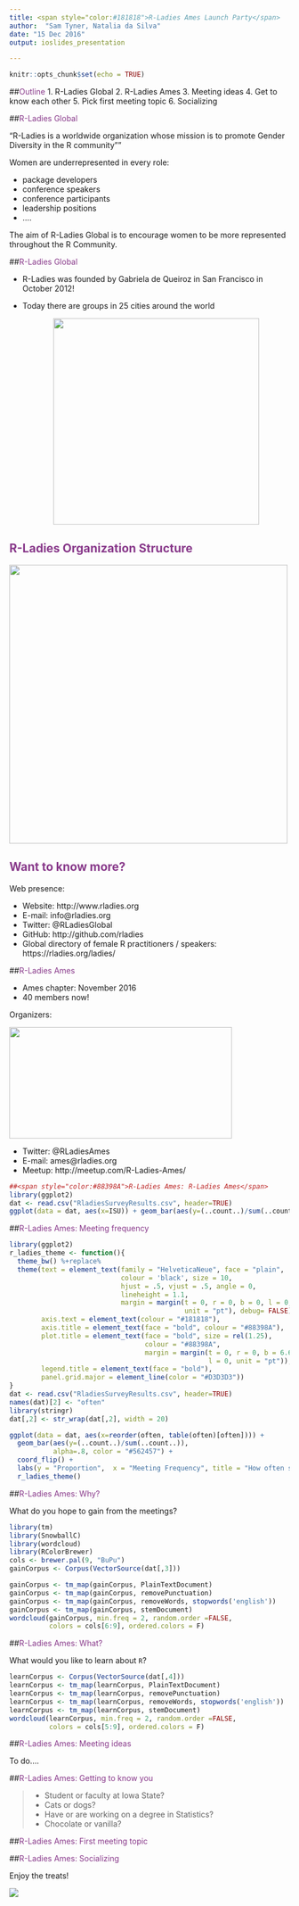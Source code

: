 ```yaml
---
title: <span style="color:#181818">R-Ladies Ames Launch Party</span>
author:  "Sam Tyner, Natalia da Silva"
date: "15 Dec 2016"
output: ioslides_presentation

---
```


 <style>
 .title-slide {
     background-image: url(imgs/R-LadiesGlobal_banner.png);
     background-repeat: no-repeat;
        background-size: 400px, 300px;
   }
   </style>

```r
knitr::opts_chunk$set(echo = TRUE)
```



##<span style="color:#88398A">Outline</span> 
1. R-Ladies Global
2. R-Ladies Ames
3. Meeting ideas
4. Get to know each other
5. Pick first meeting topic
6. Socializing

##<span style="color:#88398A">R-Ladies Global</span> 

"R-Ladies is a worldwide organization whose mission is to promote Gender Diversity in the R community""

Women are underrepresented in every role:

* package developers
* conference speakers
* conference participants
* leadership positions
* ....

The aim of R-Ladies Global is to encourage women to be more represented throughout the R Community. 


##<span style="color:#88398A">R-Ladies Global</span> 

* R-Ladies was founded by Gabriela de Queiroz in San Francisco in October 2012!

* Today there are groups in 25 cities around the world
<center>
<img src="imgs/map.png" height="370px"/>

</center>

## <span style="color:#88398A">R-Ladies Organization Structure</span>

<img src="imgs/structure.png" height="500px"/>


## <span style="color:#88398A">Want to know more?</span>

Web presence:

* Website: http://www.rladies.org
* E-mail: info@rladies.org
* Twitter: @RLadiesGlobal
* GitHub: http://github.com/rladies
* Global directory of female R practitioners / speakers: https://rladies.org/ladies/




##<span style="color:#88398A">R-Ladies Ames</span> 


* Ames chapter: November 2016 
* 40 members now!

Organizers:

<img src="imgs/orga.png" height="200px" width="400px"/> 



* Twitter: @RLadiesAmes 
* E-mail: ames@rladies.org
* Meetup: http://meetup.com/R-Ladies-Ames/


```r
##<span style="color:#88398A">R-Ladies Ames: R-Ladies Ames</span> 
library(ggplot2)
dat <- read.csv("RladiesSurveyResults.csv", header=TRUE)
ggplot(data = dat, aes(x=ISU)) + geom_bar(aes(y=(..count..)/sum(..count..)))  + labs(y = "Proportion",  x = "ISU")

```

##<span style="color:#88398A">R-Ladies Ames: Meeting frequency</span> 

```r
library(ggplot2)
r_ladies_theme <- function(){
  theme_bw() %+replace% 
  theme(text = element_text(family = "HelveticaNeue", face = "plain",
                            colour = 'black', size = 10,
                            hjust = .5, vjust = .5, angle = 0, 
                            lineheight = 1.1, 
                            margin = margin(t = 0, r = 0, b = 0, l = 0, 
                                            unit = "pt"), debug= FALSE), 
        axis.text = element_text(colour = "#181818"), 
        axis.title = element_text(face = "bold", colour = "#88398A"), 
        plot.title = element_text(face = "bold", size = rel(1.25), 
                                  colour = "#88398A", 
                                  margin = margin(t = 0, r = 0, b = 6.6,
                                                  l = 0, unit = "pt")),
        legend.title = element_text(face = "bold"),
        panel.grid.major = element_line(color = "#D3D3D3"))
}
dat <- read.csv("RladiesSurveyResults.csv", header=TRUE)
names(dat)[2] <- "often"
library(stringr)
dat[,2] <- str_wrap(dat[,2], width = 20)

ggplot(data = dat, aes(x=reorder(often, table(often)[often]))) +
  geom_bar(aes(y=(..count..)/sum(..count..)), 
           alpha=.8, color = "#562457") + 
  coord_flip() + 
  labs(y = "Proportion",  x = "Meeting Frequency", title = "How often should we meet?") +
  r_ladies_theme()
```

##<span style="color:#88398A">R-Ladies Ames: Why?</span> 

What do you hope to gain from the meetings?

```r
library(tm)
library(SnowballC)
library(wordcloud)
library(RColorBrewer)
cols <- brewer.pal(9, "BuPu")
gainCorpus <- Corpus(VectorSource(dat[,3]))

gainCorpus <- tm_map(gainCorpus, PlainTextDocument)
gainCorpus <- tm_map(gainCorpus, removePunctuation)
gainCorpus <- tm_map(gainCorpus, removeWords, stopwords('english'))
gainCorpus <- tm_map(gainCorpus, stemDocument)
wordcloud(gainCorpus, min.freq = 2, random.order =FALSE, 
          colors = cols[6:9], ordered.colors = F)
```

##<span style="color:#88398A">R-Ladies Ames: What?</span> 

What would you like to learn about `R`?

```r
learnCorpus <- Corpus(VectorSource(dat[,4]))
learnCorpus <- tm_map(learnCorpus, PlainTextDocument)
learnCorpus <- tm_map(learnCorpus, removePunctuation)
learnCorpus <- tm_map(learnCorpus, removeWords, stopwords('english'))
learnCorpus <- tm_map(learnCorpus, stemDocument)
wordcloud(learnCorpus, min.freq = 2, random.order =FALSE, 
          colors = cols[5:9], ordered.colors = F)
```

##<span style="color:#88398A">R-Ladies Ames: Meeting ideas</span> 

To do....

##<span style="color:#88398A">R-Ladies Ames: Getting to know you</span> 

> - Student or faculty at Iowa State?
> - Cats or dogs?
> - Have or are working on a degree in Statistics?
> - Chocolate or vanilla?

##<span style="color:#88398A">R-Ladies Ames: First meeting topic</span> 

##<span style="color:#88398A">R-Ladies Ames: Socializing</span> 

Enjoy the treats! 

![](http://www.reactiongifs.com/r/sBlIWMK.gif)


